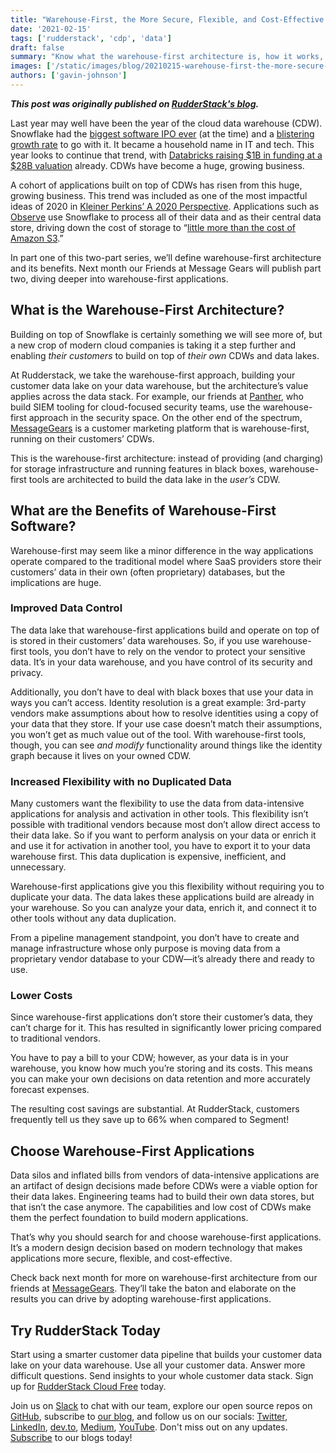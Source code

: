 ```yaml
---
title: "Warehouse-First, the More Secure, Flexible, and Cost-Effective Application Architecture"
date: '2021-02-15'
tags: ['rudderstack', 'cdp', 'data']
draft: false
summary: "Know what the warehouse-first architecture is, how it works, and whether warehouse-first is the way to go for your data stack."
images: ['/static/images/blog/20210215-warehouse-first-the-more-secure-flexible-and-cost-effective-application-architecture/hero.png']
authors: ['gavin-johnson']
---
```


***This post was originally published on [RudderStack's blog](https://rudderstack.com/blog/warehouse-first-the-more-secure-flexible-and-cost-effective-application-architecture).***
<br />

Last year may well have been the year of the cloud data warehouse (CDW). Snowflake had the [biggest software IPO ever](https://www.cnn.com/2020/09/16/investing/snowflake-ipo/index.html) (at the time) and a [blistering growth rate](https://www.cnbc.com/2020/12/02/snowflake-snow-earnings-q3-2021.html) to go with it. It became a household name in IT and tech. This year looks to continue that trend, with [Databricks raising $1B in funding at a $28B valuation](https://www.cnbc.com/2020/12/02/snowflake-snow-earnings-q3-2021.html) already. CDWs have become a huge, growing business.

A cohort of applications built on top of CDWs has risen from this huge, growing business. This trend was included as one of the most impactful ideas of 2020 in [Kleiner Perkins’ A 2020 Perspective](https://www.kleinerperkins.com/perspectives/a-2020-perspective/). Applications such as [Observe](https://www.observeinc.com/blog/welcome-to-observe/) use Snowflake to process all of their data and as their central data store, driving down the cost of storage to “[little more than the cost of Amazon S3](https://www.observeinc.com/blog/welcome-to-observe/).”

In part one of this two-part series, we’ll define warehouse-first architecture and its benefits. Next month our Friends at Message Gears will publish part two, diving deeper into warehouse-first applications.


## What is the Warehouse-First Architecture?

Building on top of Snowflake is certainly something we will see more of, but a new crop of modern cloud companies is taking it a step further and enabling _their customers_ to build on top of _their own_ CDWs and data lakes. 

At Rudderstack, we take the warehouse-first approach, building your customer data lake on your data warehouse, but the architecture’s value applies across the data stack. For example, our friends at [Panther](https://runpanther.io/), who build SIEM tooling for cloud-focused security teams, use the warehouse-first approach in the security space. On the other end of the spectrum, [MessageGears](https://messagegears.com/) is a customer marketing platform that is warehouse-first, running on their customers’ CDWs. 

This is the warehouse-first architecture: instead of providing (and charging) for storage infrastructure and running features in black boxes, warehouse-first tools are architected to build the data lake in the _user’s_ CDW. 

## What are the Benefits of Warehouse-First Software?

Warehouse-first may seem like a minor difference in the way applications operate compared to the traditional model where SaaS providers store their customers’ data in their own (often proprietary) databases, but the implications are huge. 


### Improved Data Control

The data lake that warehouse-first applications build and operate on top of is stored in their customers’ data warehouses. So, if you use warehouse-first tools, you don’t have to rely on the vendor to protect your sensitive data. It’s in your data warehouse, and you have control of its security and privacy. 

Additionally, you don’t have to deal with black boxes that use your data in ways you can’t access. Identity resolution is a great example: 3rd-party vendors make assumptions about how to resolve identities using a copy of your data that they store. If your use case doesn’t match their assumptions, you won’t get as much value out of the tool. With warehouse-first tools, though, you can see _and modify_ functionality around things like the identity graph because it lives on your owned CDW. 


### Increased Flexibility with no Duplicated Data

Many customers want the flexibility to use the data from data-intensive applications for analysis and activation in other tools. This flexibility isn’t possible with traditional vendors because most don’t allow direct access to their data lake. So if you want to perform analysis on your data or enrich it and use it for activation in another tool, you have to export it to your data warehouse first. This data duplication is expensive, inefficient, and unnecessary.

Warehouse-first applications give you this flexibility without requiring you to duplicate your data. The data lakes these applications build are already in your warehouse. So you can analyze your data, enrich it, and connect it to other tools without any data duplication.

From a pipeline management standpoint, you don’t have to create and manage infrastructure whose only purpose is moving data from a proprietary vendor database to your CDW—it’s already there and ready to use. 

### Lower Costs

Since warehouse-first applications don’t store their customer’s data, they can’t charge for it. This has resulted in significantly lower pricing compared to traditional vendors.

You have to pay a bill to your CDW; however, as your data is in your warehouse, you know how much you’re storing and its costs. This means you can make your own decisions on data retention and more accurately forecast expenses.

The resulting cost savings are substantial. At RudderStack, customers frequently tell us they save up to 66% when compared to Segment!


## Choose Warehouse-First Applications

Data silos and inflated bills from vendors of data-intensive applications are an artifact of design decisions made before CDWs were a viable option for their data lakes. Engineering teams had to build their own data stores, but that isn’t the case anymore. The capabilities and low cost of CDWs make them the perfect foundation to build modern applications.

That’s why you should search for and choose warehouse-first applications. It’s a modern design decision based on modern technology that makes applications more secure, flexible, and cost-effective.


Check back next month for more on warehouse-first architecture from our friends at [MessageGears](https://messagegears.com/). They’ll take the baton and elaborate on the results you can drive by adopting warehouse-first applications.

## Try RudderStack Today

Start using a smarter customer data pipeline that builds your customer data lake on your data warehouse. Use all your customer data. Answer more difficult questions. Send insights to your whole customer data stack. Sign up for [RudderStack Cloud Free](https://app.rudderlabs.com/signup?type=freetrial) today.

Join us on [Slack](https://resources.rudderstack.com/join-rudderstack-slack) to chat with our team, explore our open source repos on [GitHub](https://github.com/rudderlabs), subscribe to [our blog](https://rudderstack.com/blog/), and follow us on our socials: [Twitter](https://twitter.com/RudderStack), [LinkedIn](https://www.linkedin.com/company/rudderlabs/), [dev.to](https://dev.to/rudderstack), [Medium](https://rudderstack.medium.com/), [YouTube](https://www.youtube.com/channel/UCgV-B77bV_-LOmKYHw8jvBw). Don't miss out on any updates. [Subscribe](https://rudderstack.com/blog/) to our blogs today!